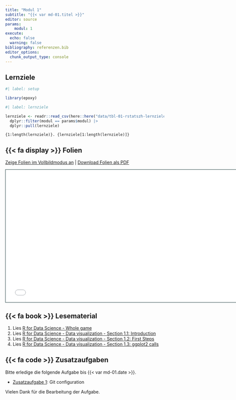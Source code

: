```yaml
---
title: "Modul 1"
subtitle: "{{< var md-01.titel >}}"
editor: source
params:
    modul: 1
execute: 
  echo: false
  warning: false
bibliography: referenzen.bib
editor_options: 
  chunk_output_type: console
---
```


## Lernziele

```r
#| label: setup

library(epoxy)
```

```r
#| label: lernziele

lernziele <- readr::read_csv(here::here("data/tbl-01-rstatszh-lernziele.csv")) |> 
  dplyr::filter(modul == params$modul) |>
  dplyr::pull(lernziele)

```

```epoxy
{1:length(lernziele)}. {lernziele[1:length(lernziele)]}
```

## {{< fa display >}} Folien

[Zeige Folien im Vollbildmodus an](../folien/md-01-willkommen.html) | [Download Folien als PDF](https://github.com/rstatszh-k010/website/raw/main/folien/md-01-willkommen.pdf)

```{=html}
<iframe class="slide-deck" src="../folien/md-01-willkommen.html" height="420" width="747" style="border: 1px solid #123233;"></iframe>
```

## {{< fa book >}} Lesematerial

1. Lies [R for Data Science - Whole game](https://r4ds.hadley.nz/whole-game)
2. Lies [R for Data Science - Data visualization - Section 1.1: Introduction](https://r4ds.hadley.nz/data-visualize#introduction)
3. Lies [R for Data Science - Data visualization - Section 1.2: First Steps](https://r4ds.hadley.nz/data-visualize#first-steps)
4. Lies [R for Data Science - Data visualization - Section 1.3: ggplot2 calls](https://r4ds.hadley.nz/data-visualize#sec-ggplot2-calls) 

## {{< fa code >}} Zusatzaufgaben

Bitte erledige die folgende Aufgabe bis {{< var md-01.date >}}.

-   [Zusatzaufgabe 1](../zusatzaufgaben/md-01/za-01-01-git-configuration.qmd): Git configuration

Vielen Dank für die Bearbeitung der Aufgabe.